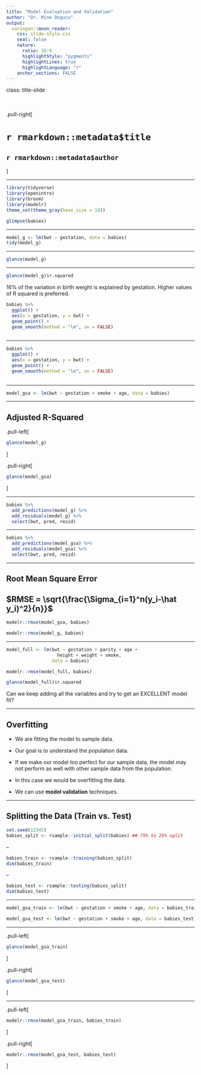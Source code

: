 ```yaml
---
title: "Model Evaluation and Validation"
author: "Dr. Mine Dogucu"
output: 
  xaringan::moon_reader:
    css: slide-style.css
    seal: false
    nature:
      ratio: 16:9
      highlightStyle: "pygments"
      highlightLines: true
      highlightLanguage: "r"
    anchor_sections: FALSE
---
```


class: title-slide


<br>
<br>
.pull-right[ 

# `r rmarkdown::metadata$title`
## `r rmarkdown::metadata$author`
]

---

```r
library(tidyverse)
library(openintro)
library(broom)
library(modelr)
theme_set(theme_gray(base_size = 18))
```



```r
glimpse(babies)
```

---

```r
model_g <- lm(bwt ~ gestation, data = babies)
tidy(model_g)
```

---

```r
glance(model_g)
```

---

```r
glance(model_g)$r.squared
```

16% of the variation in birth weight is explained by gestation. Higher values of R squared is preferred.

```r
babies %>% 
  ggplot() +
  aes(x = gestation, y = bwt) +
  geom_point() +
  geom_smooth(method = "lm", se = FALSE) 
    
```

---

```r
babies %>% 
  ggplot() +
  aes(x = gestation, y = bwt) +
  geom_point() +
  geom_smooth(method = "lm", se = FALSE) 
    
```

---

```r
model_gsa <- lm(bwt ~ gestation + smoke + age, data = babies)

```


---

## Adjusted R-Squared

.pull-left[
```r
glance(model_g)

```
]

.pull-right[
```r
glance(model_gsa)
```
]


---

```r
babies %>% 
  add_predictions(model_g) %>% 
  add_residuals(model_g) %>% 
  select(bwt, pred, resid)
```


---

```r
babies %>% 
  add_predictions(model_gsa) %>% 
  add_residuals(model_gsa) %>% 
  select(bwt, pred, resid)
```

---

## Root Mean Square Error

$RMSE = \sqrt{\frac{\Sigma_{i=1}^n(y_i-\hat y_i)^2}{n}}$
---

```r
modelr::rmse(model_gsa, babies)
```

```r
modelr::rmse(model_g, babies)
```

---

```r
model_full <- lm(bwt ~ gestation + parity + age +
                   height + weight + smoke, 
                 data = babies)
```

```r
modelr::rmse(model_full, babies)
```

```r
glance(model_full)$r.squared
```

Can we keep adding all the variables and try to get an EXCELLENT model fit?

---

## Overfitting

- We are fitting the model to sample data.

- Our goal is to understand the population data.

- If we make our model too perfect for our sample data, the model may not perform as well with other sample data from the population.

- In this case we would be overfitting the data.

- We can use **model validation** techniques.

---

## Splitting the Data (Train vs. Test)

```r
set.seed(12345)
babies_split <- rsample::initial_split(babies) ## 75% to 25% split
```

--

```r
babies_train <- rsample::training(babies_split)
dim(babies_train)
```

--

```r
babies_test <- rsample::testing(babies_split)
dim(babies_test)
```

---

```r
model_gsa_train <- lm(bwt ~ gestation + smoke + age, data = babies_train)

model_gsa_test <- lm(bwt ~ gestation + smoke + age, data = babies_test)
```

---

.pull-left[
```r
glance(model_gsa_train)
```
]

.pull-right[
```r
glance(model_gsa_test)
```
]


---

.pull-left[
```r
modelr::rmse(model_gsa_train, babies_train)
```
]

.pull-right[
```r
modelr::rmse(model_gsa_test, babies_test)
```
]

